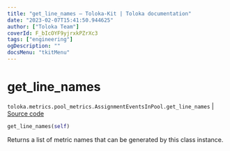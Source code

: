 ```yaml
---
title: "get_line_names — Toloka-Kit | Toloka documentation"
date: "2023-02-07T15:41:50.944625"
author: ["Toloka Team"]
coverId: F_bIcOYF9yjrxkPZrXc3
tags: ["engineering"]
ogDescription: ""
docsMenu: "tkitMenu"
---
```


# get_line_names
`toloka.metrics.pool_metrics.AssignmentEventsInPool.get_line_names` | [Source code](https://github.com/Toloka/toloka-kit/blob/v1.1.3/src/metrics/pool_metrics.py#L118)

```python
get_line_names(self)
```

Returns a list of metric names that can be generated by this class instance.